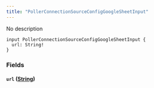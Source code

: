 ```yaml
---
title: "PollerConnectionSourceConfigGoogleSheetInput"
---
```


No description

```
input PollerConnectionSourceConfigGoogleSheetInput {
  url: String!
}

```

### Fields[](#fields "Direct link to heading")

#### `url` ([String](/developer/graphql-api/references/scalars/string))[](#url-string "Direct link to heading")